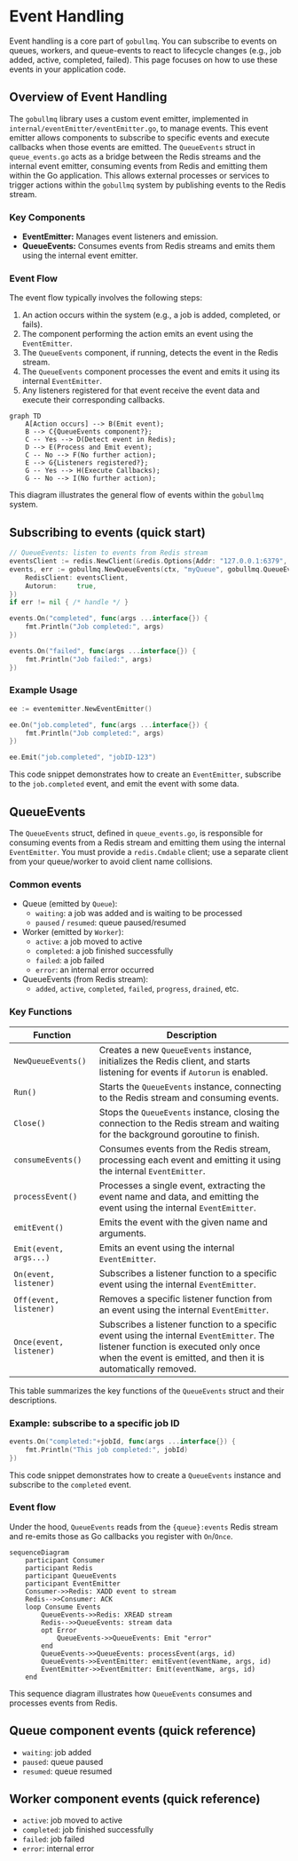 # Event Handling

Event handling is a core part of `gobullmq`. You can subscribe to events on queues, workers, and queue-events to react to lifecycle changes (e.g., job added, active, completed, failed). This page focuses on how to use these events in your application code.

## Overview of Event Handling

The `gobullmq` library uses a custom event emitter, implemented in `internal/eventEmitter/eventEmitter.go`, to manage events. This event emitter allows components to subscribe to specific events and execute callbacks when those events are emitted. The `QueueEvents` struct in `queue_events.go` acts as a bridge between the Redis streams and the internal event emitter, consuming events from Redis and emitting them within the Go application. This allows external processes or services to trigger actions within the `gobullmq` system by publishing events to the Redis stream.

### Key Components

- **EventEmitter:** Manages event listeners and emission.
- **QueueEvents:** Consumes events from Redis streams and emits them using the internal event emitter.

### Event Flow

The event flow typically involves the following steps:

1.  An action occurs within the system (e.g., a job is added, completed, or fails).
2.  The component performing the action emits an event using the `EventEmitter`.
3.  The `QueueEvents` component, if running, detects the event in the Redis stream.
4.  The `QueueEvents` component processes the event and emits it using its internal `EventEmitter`.
5.  Any listeners registered for that event receive the event data and execute their corresponding callbacks.

```mermaid
graph TD
    A[Action occurs] --> B(Emit event);
    B --> C{QueueEvents component?};
    C -- Yes --> D(Detect event in Redis);
    D --> E(Process and Emit event);
    C -- No --> F(No further action);
    E --> G{Listeners registered?};
    G -- Yes --> H(Execute Callbacks);
    G -- No --> I(No further action);
```

This diagram illustrates the general flow of events within the `gobullmq` system.

## Subscribing to events (quick start)

```go
// QueueEvents: listen to events from Redis stream
eventsClient := redis.NewClient(&redis.Options{Addr: "127.0.0.1:6379", DB: 0})
events, err := gobullmq.NewQueueEvents(ctx, "myQueue", gobullmq.QueueEventsOptions{
    RedisClient: eventsClient,
    Autorun:     true,
})
if err != nil { /* handle */ }

events.On("completed", func(args ...interface{}) {
    fmt.Println("Job completed:", args)
})

events.On("failed", func(args ...interface{}) {
    fmt.Println("Job failed:", args)
})
```

### Example Usage

```go
ee := eventemitter.NewEventEmitter()

ee.On("job.completed", func(args ...interface{}) {
    fmt.Println("Job completed:", args)
})

ee.Emit("job.completed", "jobID-123")
```

This code snippet demonstrates how to create an `EventEmitter`, subscribe to the `job.completed` event, and emit the event with some data.

## QueueEvents

The `QueueEvents` struct, defined in `queue_events.go`, is responsible for consuming events from a Redis stream and emitting them using the internal `EventEmitter`. You must provide a `redis.Cmdable` client; use a separate client from your queue/worker to avoid client name collisions.

### Common events

- Queue (emitted by `Queue`):
  - `waiting`: a job was added and is waiting to be processed
  - `paused` / `resumed`: queue paused/resumed
- Worker (emitted by `Worker`):
  - `active`: a job moved to active
  - `completed`: a job finished successfully
  - `failed`: a job failed
  - `error`: an internal error occurred
- QueueEvents (from Redis stream):
  - `added`, `active`, `completed`, `failed`, `progress`, `drained`, etc.

### Key Functions

| Function                | Description                                                                                                                                                                                        |
| ----------------------- | -------------------------------------------------------------------------------------------------------------------------------------------------------------------------------------------------- |
| `NewQueueEvents()`      | Creates a new `QueueEvents` instance, initializes the Redis client, and starts listening for events if `Autorun` is enabled.                                                                       |
| `Run()`                 | Starts the `QueueEvents` instance, connecting to the Redis stream and consuming events.                                                                                                            |
| `Close()`               | Stops the `QueueEvents` instance, closing the connection to the Redis stream and waiting for the background goroutine to finish.                                                                   |
| `consumeEvents()`       | Consumes events from the Redis stream, processing each event and emitting it using the internal `EventEmitter`.                                                                                    |
| `processEvent()`        | Processes a single event, extracting the event name and data, and emitting the event using the internal `EventEmitter`.                                                                            |
| `emitEvent()`           | Emits the event with the given name and arguments.                                                                                                                                                 |
| `Emit(event, args...)`  | Emits an event using the internal `EventEmitter`.                                                                                                                                                  |
| `On(event, listener)`   | Subscribes a listener function to a specific event using the internal `EventEmitter`.                                                                                                              |
| `Off(event, listener)`  | Removes a specific listener function from an event using the internal `EventEmitter`.                                                                                                              |
| `Once(event, listener)` | Subscribes a listener function to a specific event using the internal `EventEmitter`. The listener function is executed only once when the event is emitted, and then it is automatically removed. |

This table summarizes the key functions of the `QueueEvents` struct and their descriptions.

### Example: subscribe to a specific job ID

```go
events.On("completed:"+jobId, func(args ...interface{}) {
    fmt.Println("This job completed:", jobId)
})
```

This code snippet demonstrates how to create a `QueueEvents` instance and subscribe to the `completed` event.

### Event flow

Under the hood, `QueueEvents` reads from the `{queue}:events` Redis stream and re-emits those as Go callbacks you register with `On`/`Once`.

```mermaid
sequenceDiagram
    participant Consumer
    participant Redis
    participant QueueEvents
    participant EventEmitter
    Consumer->>Redis: XADD event to stream
    Redis-->>Consumer: ACK
    loop Consume Events
        QueueEvents->>Redis: XREAD stream
        Redis-->>QueueEvents: stream data
        opt Error
            QueueEvents->>QueueEvents: Emit "error"
        end
        QueueEvents->>QueueEvents: processEvent(args, id)
        QueueEvents->>EventEmitter: emitEvent(eventName, args, id)
        EventEmitter->>EventEmitter: Emit(eventName, args, id)
    end
```

This sequence diagram illustrates how `QueueEvents` consumes and processes events from Redis.

## Queue component events (quick reference)

- `waiting`: job added
- `paused`: queue paused
- `resumed`: queue resumed

## Worker component events (quick reference)

- `active`: job moved to active
- `completed`: job finished successfully
- `failed`: job failed
- `error`: internal error
